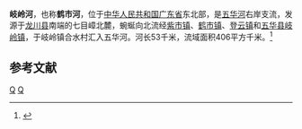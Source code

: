 '''岐岭河'''，也称'''鹤市河'''，位于[[中华人民共和国|中华人民共和国]][[广东省|广东省]]东北部，是[[五华河|五华河]]右岸支流，发源于[[龙川县|龙川县]]南端的七目嶂北麓，蜿蜒向北流经[[紫市镇|紫市镇]]、[[鹤市镇|鹤市镇]]、[[登云镇|登云镇]]和[[五华县|五华县]][[岐岭镇|岐岭镇]]，于岐岭镇合水村汇入五华河。河长53千米，流域面积406平方千米。<ref name="中国河湖大典">{{cite book |author=《[[中国河湖大典|中国河湖大典]]》编纂委员会 |title=《中国河湖大典·珠江卷》 |year=2013年1月 |publisher=中国水利水电出版社 |location=北京 |pages=330页|isbn= 978-7-5170-0561-2 }}</ref>
== 参考文献 ==
{{Reflist}}
{{韩江水系}}
[[Category:韩江水系|Q]]
[[Category:广东河流|Q]]